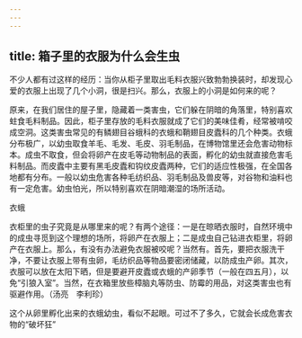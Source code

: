 ```yaml
---
---
---
```

title: 箱子里的衣服为什么会生虫
---




不少人都有过这样的经历：当你从柜子里取出毛料衣服兴致勃勃换装时，却发现心爱的衣服上出现了几个小洞，很是扫兴。那么，衣服上的小洞是如何来的呢？

原来，在我们居住的屋子里，隐藏着一类害虫，它们躲在阴暗的角落里，特别喜欢蛀食毛料制品。因此，柜子里存放的毛料衣服就成了它们的美味佳肴，经常被啃咬成空洞。这类害虫常见的有鳞翅目谷蛾科的衣蛾和鞘翅目皮蠹科的几个种类。衣蛾分布极广，以幼虫取食羊毛、毛发、毛皮、羽毛制品，在博物馆里还会危害动物标本。成虫不取食，但会将卵产在皮毛等动物制品的表面，孵化的幼虫就直接危害毛料制品。而皮蠹中主要有黑毛皮蠹和钩纹皮蠹两种，它们的适应性极强，在全国各地都有分布。一般以幼虫危害各种毛纺织品、羽毛制品及兽皮等，对谷物和油料也有一定危害。幼虫怕光，所以特别喜欢在阴暗潮湿的场所活动。

衣蛾



衣柜里的虫子究竟是从哪里来的呢？有两个途径：一是在晾晒衣服时，自然环境中的成虫寻觅到这个理想的场所，将卵产在衣服上；二是成虫自己钻进衣柜里，将卵产在衣服上。那么，有没有办法避免衣服被咬呢？当然有。首先，要把衣服洗干净，不要让衣服上带有虫卵，毛纺织品等物品要密闭储藏，以防成虫产卵。其次，衣服可以放在太阳下晒，但是要避开皮蠹或衣蛾的产卵季节（一般在四五月），以免“引狼入室”。当然，在衣箱里放些樟脑丸等防虫、防霉的用品，对这类害虫也有驱避作用。（汤亮　李利珍）

这个从卵里孵化出来的衣蛾幼虫，看似不起眼。可过不了多久，它就会长成危害衣物的“破坏狂”